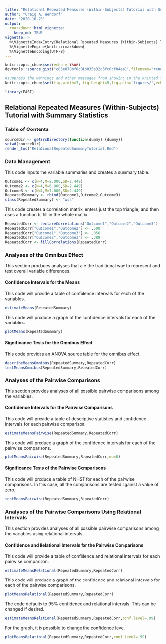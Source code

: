 ```yaml
---
title: "Relational Repeated Measures (Within-Subjects) Tutorial with Summary Statistics"
author: "Craig A. Wendorf"
date: "2020-10-20"
output: 
  rmarkdown::html_vignette:
    keep_md: TRUE
vignette: >
  %\VignetteIndexEntry{Relational Repeated Measures (Within-Subjects) Tutorial with Summary Statistics}
  %\VignetteEngine{knitr::rmarkdown}
  %\VignetteEncoding{UTF-8}
---
```


```r
knitr::opts_chunk$set(echo = TRUE)
devtools::source_gist("c83e078bf8c81b035e32c3fc0cf04ee8",filename="render_toc.R")
```

```r
#suppress the warnings and other messages from showing in the knitted file.
knitr::opts_chunk$set(fig.width=7, fig.height=5,fig.path='figures/',echo=TRUE,warning=FALSE,message=FALSE)
```

```r
library(EASI)
```

## Relational Repeated Measures (Within-Subjects) Tutorial with Summary Statistics

### Table of Contents

```r
sourceDir <- getSrcDirectory(function(dummy) {dummy})
setwd(sourceDir)
render_toc("RelationalRepeatedSummaryTutorial.Rmd")
```

### Data Management

This code inputs the variable summaries and creates a summary table.
```r
Outcome1 <- c(N=4,M=2.000,SD=2.449)
Outcome2 <- c(N=4,M=6.000,SD=2.449)
Outcome3 <- c(N=4,M=7.000,SD=2.449)
RepeatedSummary <- rbind(Outcome1,Outcome2,Outcome3)
class(RepeatedSummary) <- "wss"
```

This code creates a correlation matrix, enters just the top triangle, and then uses a function to fill in the whole matrix.
```r
RepeatedCorr <- declareCorrelations("Outcome1","Outcome2","Outcome3")
RepeatedCorr["Outcome1","Outcome2"] <- .500
RepeatedCorr["Outcome1","Outcome3"] <- .056
RepeatedCorr["Outcome2","Outcome3"] <- .389
RepeatedCorr <- fillCorrelations(RepeatedCorr)
```

### Analyses of the Omnibus Effect

This section produces analyses that are the traditional way to represent and test overall variable differences.

#### Confidence Intervals for the Means

This code will provide a table of confidence intervals for each of the variables.
```r
estimateMeans(RepeatedSummary)
```

This code will produce a graph of the confidence intervals for each of the variables.
```r
plotMeans(RepeatedSummary)
```

#### Significance Tests for the Omnibus Effect

This code provides an ANOVA source table for the omnibus effect.
```r
describeMeansOmnibus(RepeatedSummary,RepeatedCorr)
testMeansOmnibus(RepeatedSummary,RepeatedCorr)
```

### Analyses of the Pairwise Comparisons

This section provides analyses of all possible pairwise comparisons among the variables.

#### Confidence Intervals for the Pairwise Comparisons

This code will provide a table of descriptive statistics and confidence intervals for each pairwise comparison.

```r
estimateMeansPairwise(RepeatedSummary,RepeatedCorr)
```

This code will produce a graph of the confidence intervals for each of the pairwise comparisons.
```r
plotMeansPairwise(RepeatedSummary,RepeatedCorr,mu=0)
```

#### Significance Tests of the Pairwise Comparisons

This code will produce a table of NHST for each of the pairwise comparisons. In this case, all the comparisons are tested against a value of zero.
```r
testMeansPairwise(RepeatedSummary,RepeatedCorr)
```

### Analyses of the Pairwise Comparisons Using Relational Intervals

This section provides analyses of all possible pairwise comparisons among the variables using relational intervals.

#### Confidence and Relational Intervals for the Pairwise Comparisons

This code will provide a table of confidence and relational intervals for each pairwise comparison.
```r
estimateMeansRelational(RepeatedSummary,RepeatedCorr)
```

This code will produce a graph of the confidence and relational intervals for each of the pairwise comparisons.
```r
plotMeansRelational(RepeatedSummary,RepeatedCorr)
```

The code defaults to 95% confidence and relational intervals. This can be changed if desired.
```r
estimateMeansRelational(RepeatedSummary,RepeatedCorr,conf.level=.99)
```

For the graph, it is possible to change the confidence level.
```r
plotMeansRelational(RepeatedSummary,RepeatedCorr,conf.level=.99)
```
